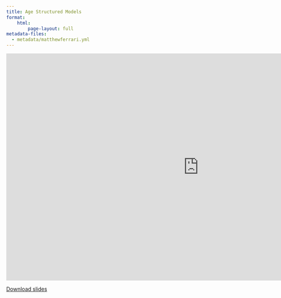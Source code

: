 ```yaml
---
title: Age Structured Models
format:
    html:
        page-layout: full
metadata-files: 
  - metadata/matthewferrari.yml
---
```


```{=html}
<iframe class="slide-deck" src="https://docs.google.com/presentation/d/e/2PACX-1vQz9GYJHWTwsRITA_DpelpmOC97MnESW-HMIstxeInQmbKjmoz2hE4f7B-WuOr30g/embed?start=false&loop=false&delayms=3000" frameborder="0" width="1023" height="606" allowfullscreen="true" mozallowfullscreen="true" webkitallowfullscreen="true"></iframe>
```

[Download slides](./slides/L05_Age-structure.pdf)
